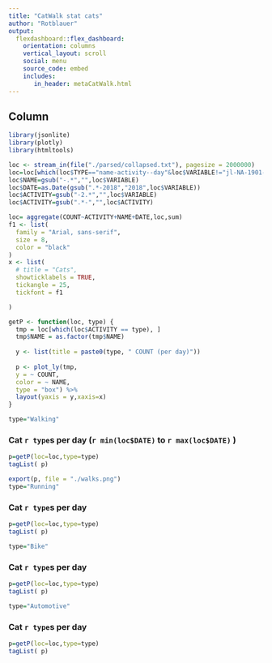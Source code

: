 ```yaml
---
title: "CatWalk stat cats"
author: "Rotblauer"
output: 
  flexdashboard::flex_dashboard:
    orientation: columns
    vertical_layout: scroll
    social: menu
    source_code: embed
    includes:
       in_header: metaCatWalk.html
---
```





Column {data-width=800}
-----------------------------------------------------------------------

```r

library(jsonlite)
library(plotly)
library(htmltools)

loc <- stream_in(file("./parsed/collapsed.txt"), pagesize = 2000000)
loc=loc[which(loc$TYPE=="name-activity--day"&loc$VARIABLE!="jl-NA-1901-01-01"),]
loc$NAME=gsub("-.*","",loc$VARIABLE)
loc$DATE=as.Date(gsub(".*-2018","2018",loc$VARIABLE))
loc$ACTIVITY=gsub("-2.*","",loc$VARIABLE)
loc$ACTIVITY=gsub(".*-","",loc$ACTIVITY)

loc= aggregate(COUNT~ACTIVITY+NAME+DATE,loc,sum)
f1 <- list(
  family = "Arial, sans-serif",
  size = 8,
  color = "black"
)
x <- list(
  # title = "Cats",
  showticklabels = TRUE,
  tickangle = 25,
  tickfont = f1

)

getP <- function(loc, type) {
  tmp = loc[which(loc$ACTIVITY == type), ]
  tmp$NAME = as.factor(tmp$NAME)
  
  y <- list(title = paste0(type, " COUNT (per day)"))
  
  p <- plot_ly(tmp,
  y = ~ COUNT,
  color = ~ NAME,
  type = "box") %>%
  layout(yaxis = y,xaxis=x)
}

type="Walking"
```

### Cat `r type`s per day (`r min(loc$DATE)` to `r max(loc$DATE)` )

```r
p=getP(loc=loc,type=type)
tagList( p)

export(p, file = "./walks.png")
type="Running"

```

### Cat `r type`s per day
```r
p=getP(loc=loc,type=type)
tagList( p)

type="Bike"

```

### Cat `r type`s per day
```r
p=getP(loc=loc,type=type)
tagList( p)

type="Automotive"

```


### Cat `r type`s per day
```r
p=getP(loc=loc,type=type)
tagList( p)

```